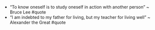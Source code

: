 - “To know oneself is to study oneself in action with another person” ~ Bruce Lee #quote
- “I am indebted to my father for living, but my teacher for living well” ~ Alexander the Great  #quote
